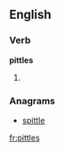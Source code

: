 ==English==

===Verb===
'''pittles'''

# {{third-person singular of|[[pittle]]}}

===Anagrams===
* [[spittle#English|spittle]]

[[fr:pittles]]